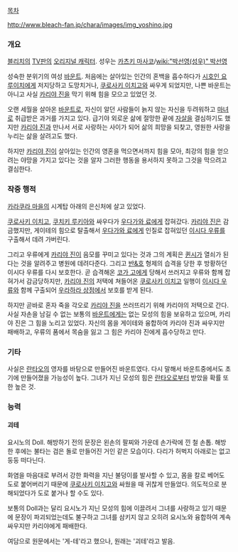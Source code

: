 [[목차]]

http://www.bleach-fan.jp/chara/images/img_yoshino.jpg
=== 개요 ===
[[블리치]]의 [[TV판]]의 [[오리지널 캐릭터]].
성우는 [[카츠키 마사코]]/[[wiki:"박선영(성우)" 박선영]]

성숙한 분위기의 여성 [[바운트]]. 처음에는 살아있는 인간의 혼백을 흡수하다가 [[시호인 요루이치]]에게 저지당하고 도망치거나, [[쿠로사키 이치고]]와 싸우게 되었지만, 나쁜 바운트는 아니고 사실 [[카리야 진]]을 막기 위해 힘을 모으고 있었던 것.

오랜 세월을 살아온 [[바운트]]로, 자신이 알던 사람들이 늙지 않는 자신을 두려워하고 [[마녀]]로 취급받은 과거를 가지고 있다. 급기야 외로운 삶에 절망한 끝에 [[자살]]을 결심하기도 했지만 [[카리야 진]]과 만나서 서로 사랑하는 사이가 되어 삶의 희망을 되찾고, 영원한 사랑을 누리는 삶을 살려고도 했다.

하지만 [[카리야 진]]이 살아있는 인간의 영혼을 먹으면서까지 힘을 모아, 최강의 힘을 얻으려는 야망을 가지고 있다는 것을 알자 그러한 행동을 용서하지 못하고 그것을 막으려고 결심한다.


=== 작중 행적 ===
[[카라쿠라 마을]]의 시계탑 아래의 은신처에 살고 있었다.

[[쿠로사키 이치고]], [[쿠치키 루키아]]와 싸우다가 [[우다가와 료]]에게 잡혀갔다. [[카리야 진]]은 감금했지만, 게이테의 힘으로 탈출해서 [[우다가와 료]]에게 인질로 잡혀있던 [[이시다 우류]]를 구출해서 데려 가버린다.

그리고 우류에게 [[카리야 진]]이 음모를 꾸미고 있다는 것과 그의 계획은 [[퀸시]]가 열쇠가 된다는 것을 알려주고 병원에 데려다준다. 그리고 [[반&호]] 형제의 습격을 당한 후 방황하던 이시다 우류를 다시 보호한다. 곧 습격해온 [[코가 고]]에게 당해서 쓰러지고 우류와 함께 잡혀가서 감금당하지만, [[카리야 진]]의 저택에 쳐들어온 [[쿠로사키 이치고]] 일행이 [[이시다 우류]]와 함께 구출되어 [[우라하라 상점]]에서 보호를 받게 된다.

하지만 곧바로 혼자 죽을 각오로 [[카리야 진]]을 쓰러뜨리기 위해 카리야의 저택으로 간다. 사실 자손을 남길 수 없는 보통의 [[바운트]]에게는 없는 모성의 힘을 보유하고 있으며, 카리야 진은 그 힘을 노리고 있었다. 자신의 몸을 게이테와 융합하여 카리야 진과 싸우지만 패배하고, 우류의 품에서 목숨을 잃고 그 힘은 카리야 진에게 흡수당하고 만다.


=== 기타 ===
사실은 [[란타오]]의 영자를 바탕으로 만들어진 바운트였다. 다시 말해서 바운트중에서도 초기에 만들어졌을 가능성이 높다. 그녀가 지닌 모성의 힘은 [[란타오]]로부터 받았을 확률 또한 높은 것.


=== 능력 ===
==== 괴테 ====
요시노의 Doll. 해방하기 전의 문장은 왼손의 팔찌와 가운데 손가락에 낀 철 손톱. 해방한 후에는 불타는 검은 돌로 만들어진 거인 같은 모습이다. 다리가 허벅지 아래로는 없고 둥둥 떠다닌다.

화염을 마음대로 부려서 강한 화력을 지닌 불덩이를 발사할 수 있고, 몸을 칼로 베어도 도로 붙어버리기 때문에 [[쿠로사키 이치고]]와 싸웠을 때 귀찮게 만들었다. 의도적으로 분해되었다가 도로 붙거나 할 수도 있다.

보통의 Doll과는 달리 요시노가 지닌 모성의 힘에 이끌려서 그녀를 사랑하고 있기 때문에 문장이 파괴되었는데도 불구하고 그녀를 삼키지 않고 오히려 요시노와 융합하여 계속 싸우지만 카리야에게 패배한다.

여담으로 원문에서는 '게-테'라고 했으나, 원래는 '괴테'라고 발음.
